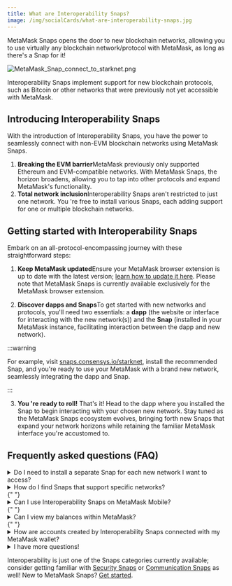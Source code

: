 ```yaml
---
title: What are Interoperability Snaps?
image: /img/socialCards/what-are-interoperability-snaps.jpg
---
```



<CustomLayout />

MetaMask Snaps opens the door to new blockchain networks, allowing you to use virtually any blockchain network/protocol with MetaMask, as long as there's a Snap for it!

<div class="center-container">
  <div class="img-medium">
    <img
      src={
        require("../../img/metamask-snaps/what-are-interoperability-snaps/MetaMask_Snap_connect_to_starknet.png")
          .default
      }
      alt="MetaMask_Snap_connect_to_starknet.png"
    />
  </div>
</div>

Interoperability Snaps implement support for new blockchain protocols, such as Bitcoin or other networks that were previously not yet accessible with MetaMask.

## Introducing Interoperability Snaps

With the introduction of Interoperability Snaps, you have the power to seamlessly connect with non-EVM blockchain networks using MetaMask Snaps.

1. **Breaking the EVM barrier**MetaMask previously only supported Ethereum and EVM-compatible networks. With MetaMask Snaps, the horizon broadens, allowing you to tap into other protocols and expand MetaMask's functionality.
2. **Total network inclusion**Interoperability Snaps aren't restricted to just one network. You 're free to install various Snaps, each adding support for one or multiple blockchain networks.

## Getting started with Interoperability Snaps

Embark on an all-protocol-encompassing journey with these straightforward steps:

1. **Keep MetaMask updated**Ensure your MetaMask browser extension is up to date with the latest version; [learn how to update it here](/managing-my-wallet/using-metamask/how-to-update-the-version-of-metamask). Please note that MetaMask Snaps is currently available exclusively for the MetaMask browser extension.

2. **Discover dapps and Snaps**To get started with new networks and protocols, you'll need two essentials: a **dapp** (the website or interface for interacting with the new network(s)) and the **Snap** (installed in your MetaMask instance, facilitating interaction between the dapp and new network).

:::warning

For example, visit [snaps.consensys.io/starknet](http://snaps.consensys.io/starknet?utm_source=metamaskSupport&utm_medium=knowledge-base&utm_campaign=2023_Sep_snaps-launch_content_interoperability), install the recommended Snap, and you're ready to use your MetaMask with a brand new network, seamlessly integrating the dapp and Snap.

:::

3. **You 're ready to roll!** That's it! Head to the dapp where you installed the Snap to begin interacting with your chosen new network. Stay tuned as the MetaMask Snaps ecosystem evolves, bringing forth new Snaps that expand your network horizons while retaining the familiar MetaMask interface you're accustomed to.

## Frequently asked questions (FAQ)

<details>
<summary>Do I need to install a separate Snap for each new network I want to access?</summary>
<div>

This is likely, but not a given. Depending on the Snap, it might support one or multiple blockchain networks/protocols.

</div>
</details>

<details>
  <summary>How do I find Snaps that support specific networks?</summary>
  <div>
    {" "}
    Discover and install Snaps directly from your favorite dapps, or make use of
    the [MetaMask Snaps Directory](https://snaps.metamask.io/?utm_source=metamaskSupport&utm_medium=knowledge-base&utm_campaign=2023_Sep_snaps-launch_content_interoperability)
    to discover new Snaps.{" "}
  </div>
</details>{" "}

<details>
  <summary>Can I use Interoperability Snaps on MetaMask Mobile?</summary>
  <div>
    {" "}
    At this time, MetaMask Snaps is only available for MetaMask Extension.{" "}
  </div>
</details>{" "}

<details>
  <summary>Can I view my balances within MetaMask?</summary>
  <div>
    {" "}
    For the time being, you must visit the dapp where you installed the Snap in order
    to view balances. However, in the future, you'll be able to view balances of
    new networks added by Snaps from right within your MetaMask UI. Stay tuned!{" "}
  </div>
</details>{" "}

<details>
<summary>How are accounts created by Interoperability Snaps connected with my MetaMask wallet?</summary>
<div>

Let's say you install a Snap that introduces support for a new network. The dapp you'll use with the new Snap might tell you that the Snap generated a brand new account for said network, but how is this new account tied to my existing accounts in MetaMask?

Snaps can generate new accounts for new protocols and networks; these accounts are generated based on your Secret Recovery Phrase. This means that even if you were to reset your entire MetaMask instance, recover your MetaMask accounts using your Secret Recovery Phrase, and install the Snap again, you would be able to see the same account(s) for the new network that you have previously generated.

Note that new (Snaps) accounts are generated based on your Secret Recovery Phrase that you use for MetaMask; accounts from hardware wallets that you add to your MetaMask instance are added independently from your existing MetaMask accounts. Additionally, Snaps can **never** see your Secret Recovery Phrase. Keep your Secret Recovery Phrase to yourself, and do not share it with others.

</div>
</details>

<details>
  <summary>I have more questions!</summary>
  <div>
    {" "}
    Take a look at the [MetaMask Snaps FAQ page](/metamask-snaps/metamask-snaps-faq).{" "}
  </div>
</details>

Interoperability is just one of the Snaps categories currently available; consider getting familiar with [Security Snaps](/metamask-snaps/what-are-security-snaps) or [Communication Snaps](/metamask-snaps/what-are-communication-snaps) as well! New to MetaMask Snaps? [Get started](/metamask-snaps/getting-started-with-metamask-snaps).
